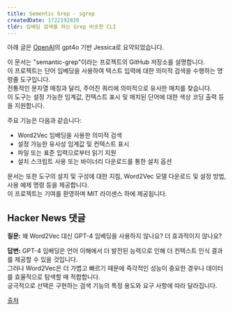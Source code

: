 ```yaml
---
title: Sementic Grep - sgrep
createdDate: 1722192839
tldr: 임베딩 검색을 하는 Grep 비슷한 CLI
---
```

아래 글은 [OpenAI](https://openai.com)의 gpt4o 기반 Jessica로 요약되었습니다.

이 문서는 "semantic-grep"이라는 프로젝트의 GitHub 저장소를 설명합니다.\
이 프로젝트는 단어 임베딩을 사용하여 텍스트 입력에 대한 의미적 검색을 수행하는 명령줄 도구입니다.\
전통적인 문자열 매칭과 달리, 주어진 쿼리에 의미적으로 유사한 매치를 찾습니다.\
이 도구는 설정 가능한 임계값, 컨텍스트 표시 및 매치된 단어에 대한 색상 코딩 출력 등을 지원합니다.

주요 기능은 다음과 같습니다:
- Word2Vec 임베딩을 사용한 의미적 검색
- 설정 가능한 유사성 임계값 및 컨텍스트 표시
- 파일 또는 표준 입력으로부터 읽기 지원
- 설치 스크립트 사용 또는 바이너리 다운로드를 통한 설치 옵션

문서는 또한 도구의 설치 및 구성에 대한 지침, Word2Vec 모델 다운로드 및 설정 방법, 사용 예제 명령 등을 제공합니다.\
이 프로젝트는 기여를 환영하며 MIT 라이센스 하에 제공됩니다.

## Hacker News 댓글
**질문:** 왜 Word2Vec 대신 GPT-4 임베딩을 사용하지 않나요? 더 효과적이지 않나요?

**답변:** GPT-4 임베딩은 언어 이해에서 더 발전된 능력으로 인해 더 컨텍스트 인식 결과를 제공할 수 있을 것입니다.\
그러나 Word2Vec은 더 가볍고 빠르기 때문에 즉각적인 성능이 중요한 경우나 데이터를 효율적으로 탐색할 때 적합합니다.\
궁극적으로 선택은 구현하는 검색 기능의 특정 용도와 요구 사항에 따라 달라집니다.

[출처](https://news.ycombinator.com/item?id=41088273)
